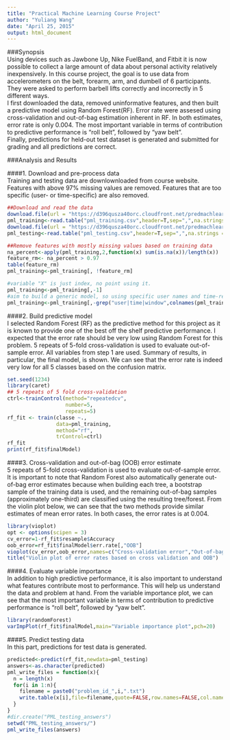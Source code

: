 ```yaml
---
title: "Practical Machine Learning Course Project"
author: "Yuliang Wang"
date: "April 25, 2015"
output: html_document
---
```

###Synopsis  
Using devices such as Jawbone Up, Nike FuelBand, and Fitbit it is now possible to collect a large amount of data about personal activity relatively inexpensively. In this course project, the goal is to use data from accelerometers on the belt, forearm, arm, and dumbell of 6 participants. They were asked to perform barbell lifts correctly and incorrectly in 5 different ways.  
I first downloaded the data, removed uninformative features, and then built a predictive model using Random Forest(RF). 
Error rate were assesed using cross-validation and out-of-bag estimation inherent in RF. In both estimates, error rate is only 0.004. The most important variable in terms of contribution to predictive performance is "roll belt", followed by "yaw belt".  
Finally, predictions for held-out test dataset is generated and submitted for grading and all predictions are correct.  

###Analysis and Results  

####1. Download and pre-process data   
Training and testing data are downlownloaded from course website. Features with above 97% missing values are removed. Features that are too specific (user- or time-specific) are also removed.  
```r
##Download and read the data
download.file(url = "https://d396qusza40orc.cloudfront.net/predmachlearn/pml-training.csv", destfile = "pml_training.csv", method = "curl")
pml_training<-read.table("pml_training.csv",header=T,sep=",",na.strings = c("","NA","#DIV/0!"))
download.file(url = "https://d396qusza40orc.cloudfront.net/predmachlearn/pml-testing.csv", destfile = "pml_testing.csv", method = "curl")
pml_testing<-read.table("pml_testing.csv",header=T,sep=",",na.strings = c("","NA","#DIV/0!"))

##Remove features with mostly missing values based on training data
na_percent<-apply(pml_training,2,function(x) sum(is.na(x))/length(x))
feature_rm<- na_percent > 0.97
table(feature_rm)
pml_training<-pml_training[, !feature_rm]

#variable "X" is just index, no point using it.
pml_training<-pml_training[,-1]
#aim to build a generic model, so using specific user names and time-related features are not generally applicable 
pml_training<-pml_training[,-grep("user|time|window",colnames(pml_training))]
```

####2. Build predictive model    
I selected Random Forest (RF) as the predictive method for this project as it is known to provide one of the best off the shelf predictive performance. I expected that the error rate should be very low using Random Forest for this problem. 5 repeats of 5-fold cross-validation is used to evaluate out-of-sample error. All variables from step 1 are used. Summary of results, in particular, the final model, is shown. We can see that the error rate is indeed very low for all 5 classes based on the confusion matrix. 
```r
set.seed(1234)
library(caret)
## 5 repeats of 5 fold cross-validation 
ctrl<-trainControl(method="repeatedcv",
                   number=5,
                   repeats=5)
rf_fit <- train(classe ~.,
                data=pml_training,
                method="rf",
                trControl=ctrl)
rf_fit
print(rf_fit$finalModel)
```

####3. Cross-validation and out-of-bag (OOB) error estimate   
5 repeats of 5-fold cross-validation is used to evaluate out-of-sample error. It is important to note that Random Forest also automatically generate out-of-bag error estimates because when building each tree, a bootstrap sample of the training data is used, and the remaining out-of-bag samples (approximately one-third) are classified using the resulting tree/forest. From the violin plot below, we can see that the two methods provide similar estimates of mean error rates. In both cases, the error rates is at 0.004.  
```r
library(vioplot)
opt <- options(scipen = 3)
cv_error=1-rf_fit$resample$Accuracy
oob_error=rf_fit$finalModel$err.rate[,"OOB"]
vioplot(cv_error,oob_error,names=c("Cross-validation error","Out-of-bag error"))
title("Violin plot of error rates based on cross validation and OOB")
```
  
####4. Evaluate variable importance    
In addition to high predictive performance, it is also important to understand what features contribute most to performance. This will help us understand the data and problem at hand. From the variable importance plot, we can see that the most important variable in terms of contribution to predictive performance is "roll belt", followed by "yaw belt".  

```r
library(randomForest)
varImpPlot(rf_fit$finalModel,main="Variable importance plot",pch=20)
```

####5. Predict testing data    
In this part, predictions for test data is generated.  
```r
predicted<-predict(rf_fit,newdata=pml_testing)
answers<-as.character(predicted)
pml_write_files = function(x){
  n = length(x)
  for(i in 1:n){
    filename = paste0("problem_id_",i,".txt")
    write.table(x[i],file=filename,quote=FALSE,row.names=FALSE,col.names=FALSE)
  }
}
#dir.create("PML_testing_answers")
setwd("PML_testing_answers/")
pml_write_files(answers)
```